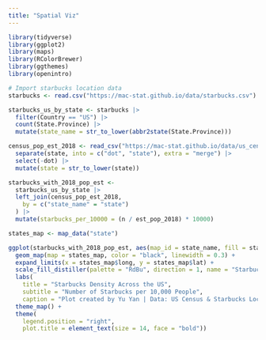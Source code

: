 ```yaml
---
title: "Spatial Viz"
---
```



```r
library(tidyverse)
library(ggplot2)
library(maps)
library(RColorBrewer)
library(ggthemes)
library(openintro)
```

```r
# Import starbucks location data
starbucks <- read.csv("https://mac-stat.github.io/data/starbucks.csv")
```

```r
starbucks_us_by_state <- starbucks |>
  filter(Country == "US") |>
  count(State.Province) |>
  mutate(state_name = str_to_lower(abbr2state(State.Province)))
```

```r
census_pop_est_2018 <- read_csv("https://mac-stat.github.io/data/us_census_2018_state_pop_est.csv") |>
  separate(state, into = c("dot", "state"), extra = "merge") |>
  select(-dot) |>
  mutate(state = str_to_lower(state))

starbucks_with_2018_pop_est <-
  starbucks_us_by_state |>
  left_join(census_pop_est_2018,
    by = c("state_name" = "state")
  ) |>
  mutate(starbucks_per_10000 = (n / est_pop_2018) * 10000)
```

```r
states_map <- map_data("state")
```

```r
ggplot(starbucks_with_2018_pop_est, aes(map_id = state_name, fill = starbucks_per_10000)) +
  geom_map(map = states_map, color = "black", linewidth = 0.3) + 
  expand_limits(x = states_map$long, y = states_map$lat) +
  scale_fill_distiller(palette = "RdBu", direction = 1, name = "Starbucks per 10k") +  
  labs(
    title = "Starbucks Density Across the US",
    subtitle = "Number of Starbucks per 10,000 People",
    caption = "Plot created by Yu Yan | Data: US Census & Starbucks Locations") +
  theme_map() + 
  theme(
    legend.position = "right",
    plot.title = element_text(size = 14, face = "bold"))
```
